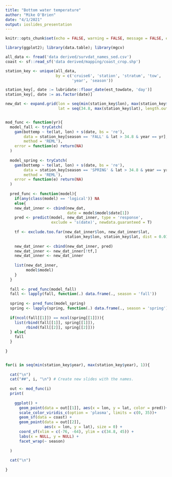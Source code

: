 ```yaml
---
title: "Bottom water temperature"
author: "Mike O'Brien"
date: "4/1/2021"
output: ioslides_presentation
---
```


```r
knitr::opts_chunk$set(echo = FALSE, warning = FALSE, message = FALSE, error = TRUE)
```

```r
library(ggplot2); library(data.table); library(mgcv)

all_data <- fread('data derived/survdat_names_sed.csv')
coast <- sf::read_sf('data derived/mapping/coast_crop.shp')

station_key <- unique(all_data,
                      by = c('cruise6', 'station', 'stratum', 'tow',
                             'year', 'season'))

station_key[, date := lubridate::floor_date(est_towdate, 'day')]
station_key[, date := as.factor(date)]

new_dat <- expand.grid(lon = seq(min(station_key$lon), max(station_key$lon), length.out = 100),
                       lat = seq(34.8, max(station_key$lat), length.out = 100))


mod_func <- function(yr){
  model_fall <- tryCatch(
    gam(bottemp ~ te(lat, lon) + s(date, bs = 're'),
        data = station_key[season == 'FALL' & lat > 34.8 & year == yr],
        method = 'REML'),
    error = function(e) return(NA)
  )
  
  model_spring <- tryCatch(
    gam(bottemp ~ te(lat, lon) + s(date, bs = 're'),
        data = station_key[season == 'SPRING' & lat > 34.8 & year == yr],
        method = 'REML'),
    error = function(e) return(NA)
  )
  
  pred_func <- function(model){
    if(any(class(model) == 'logical')) NA
    else{
    new_dat_inner <- cbind(new_dat,
                           date = model$model$date[1])
    pred <- predict(model, new_dat_inner, type = 'response',
                    exclude = 's(date)', newdata.guaranteed = T)
    
    tf <- exclude.too.far(new_dat_inner$lon, new_dat_inner$lat,
                          station_key$lon, station_key$lat, dist = 0.01)
    
    new_dat_inner <- cbind(new_dat_inner, pred)
    new_dat_inner <- new_dat_inner[!tf,]
    new_dat_inner <- new_dat_inner
    
    list(new_dat_inner,
         model$model)
    }
  }
 
  fall <- pred_func(model_fall)
  fall <- lapply(fall, function(.) data.frame(., season = 'fall'))
  
  spring <- pred_func(model_spring)
  spring <- lapply(spring, function(.) data.frame(., season = 'spring'))
  
  if(ncol(fall[[1]]) == ncol(spring[[1]])){
    list(rbind(fall[[1]], spring[[1]]),
         rbind(fall[[2]], spring[[2]]))
  } else{
    fall
  }
    
}



```


```r
for(i in seq(min(station_key$year), max(station_key$year), 1)){
  
  cat("\n") 
  cat("##", i, "\n") # Create new slides with the names.
  
  out <- mod_func(i)
  print(
    
    ggplot() +
      geom_point(data = out[[1]], aes(x = lon, y = lat, color = pred))+
      scale_color_viridis_c(option = 'plasma', limits = c(0, 35))+
      geom_sf(data = coast) +
      geom_point(data = out[[2]],
                 aes(x = lon, y = lat), size = 0) +
      coord_sf(xlim = c(-76, -64), ylim = c(34.8, 45)) +
      labs(x = NULL, y = NULL) +
      facet_wrap(~ season)
    
  )
  
  cat("\n")
  
}

```

